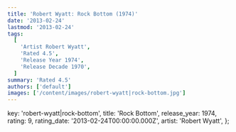 ```yaml
---
title: 'Robert Wyatt: Rock Bottom (1974)'
date: '2013-02-24'
lastmod: '2013-02-24'
tags:
  [
    'Artist Robert Wyatt',
    'Rated 4.5',
    'Release Year 1974',
    'Release Decade 1970',
  ]
summary: 'Rated 4.5'
authors: ['default']
images: ['/content/images/robert-wyatt|rock-bottom.jpg']
---
```


  key: 'robert-wyatt|rock-bottom',
  title: 'Rock Bottom',
  release_year: 1974,
  rating: 9,
  rating_date: '2013-02-24T00:00:00.000Z',
  artist: 'Robert Wyatt',
};

<MusicRating data={data} />
